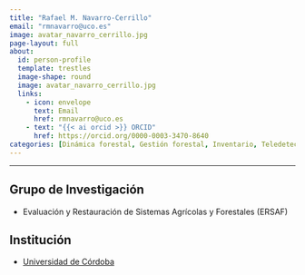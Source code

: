 ```yaml
---
title: "Rafael M. Navarro-Cerrillo"
email: "rmnavarro@uco.es"  
image: avatar_navarro_cerrillo.jpg
page-layout: full
about: 
  id: person-profile
  template: trestles
  image-shape: round
  image: avatar_navarro_cerrillo.jpg
  links:
    - icon: envelope
      text: Email
      href: rmnavarro@uco.es
    - text: "{{< ai orcid >}} ORCID"
      href: https://orcid.org/0000-0003-3470-8640
categories: [Dinámica forestal, Gestión forestal, Inventario, Teledetección]
---
```

 
<hr>

:::{#person-profile}

## Grupo de Investigación
- Evaluación y Restauración de Sistemas Agrícolas y Forestales (ERSAF)

## Institución
- [Universidad de Córdoba](https://www.uco.es/)

:::
